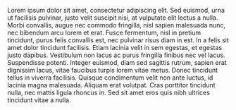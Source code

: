 <!-- I would like to express my heartfelt gratitude to all those who were part of this long and meaningful journey. To my fellow PhD colleagues and the professors who generously shared their time and knowledge — thank you for your companionship, your insight, and your support along the way. To the amazing team at INACH, the Chilean Antarctic Institute (Francisco, Lucas y Lorena) — thank you for your openness and for sharing so many dimensions of Antarctic science and logistics. You helped me grasp the true complexity of the region I was trying to understand. To the Millennium Base Project, thank you for always considering me, even from afar. Your inclusion gave me a sense of belonging and motivation. I’m also grateful to the Program for Advanced Studies on High Latitudes at Universidad Austral de Chile for their continued encouragement and support. To the Instituto de Fomento Pesquero (IFOP), thank you for giving me the space to begin this journey. Your institutional support provided the foundation I needed to take the first steps. And to the Instituto Español de Oceanografía (IEO), thank you for trusting in me and allowing me to complete this academic process in such a supportive environment. Your confidence in my work made all the difference. To my colleagues and friends — especially the Megacephalos crew — thank you for your irredeemably bad sense of humor (if we can call it that). Somehow, your jokes kept me grounded and smiling even on the hardest days. -->


<!-- This research was supported by the following funding sources: the INACH "Marine Protected Areas" Program (Grant No. 2409052), the ANID/Millennium Science Initiative Program (Grant No. ICN2021_002), the CCAMLR Scholarship Scheme (2023-2024), and the Doctorate Scholarship from CENTRO-IDEAL at the Universidad Austral de Chile. The authors extend their gratitude to the Secretariat of the Commission for the Conservation of Antarctic Marine Living Resources (CCAMLR) for providing access to the krill fishery data, which was instrumental to this study. -->


<!-- And most of all, to my children — Ivian, Piero, and Rosario — thank you for loving me unconditionally, even when I was buried in krill models or distant in thought. You are my greatest source of strength, clarity, and perspective. I hope this journey becomes a small spark of inspiration for your own unfolding paths in life. -->

<!-- Finally, to my beloved wife María José, for whom no words are enough to describe her as a woman, a mother, a friend, and a life companion. I will always be grateful for your presence and unwavering support. -->

<!-- Thank you — all of you — for being part of this immense, sometimes chaotic, but always deeply rewarding process of learning and growth. -->


<!-- This research was supported by the following funding sources: the INACH "Marine Protected Areas" Program (Grant No. 2409052), the ANID/Millennium Science Initiative Program (Grant No. ICN2021_002), the CCAMLR Scholarship Scheme (2023-2024), and the Doctorate Scholarship from CENTRO-IDEAL at the Universidad Austral de Chile. The authors extend their gratitude to the Secretariat of the Commission for the Conservation of Antarctic Marine Living Resources (CCAMLR) for providing access to the krill fishery data, which was instrumental to this study. -->

Lorem ipsum dolor sit amet, consectetur adipiscing elit. Sed euismod, urna ut facilisis pulvinar, justo velit suscipit nisi, at vulputate elit lectus a nulla. Morbi convallis, augue nec commodo fringilla, nisl sapien malesuada nunc, nec bibendum arcu lorem et erat. Fusce fermentum, nisl in pretium tincidunt, purus felis convallis est, nec pulvinar risus diam in est. In a felis sit amet dolor tincidunt facilisis. Etiam lacinia velit in sem egestas, et egestas justo dapibus. Vestibulum non lacus ac purus fringilla finibus nec vel lacus. Suspendisse potenti. Integer euismod, diam sed sagittis rutrum, sapien erat dignissim lacus, vitae faucibus turpis lorem vitae metus. Donec tincidunt tellus in viverra facilisis. Quisque condimentum velit non ante luctus, id lacinia magna malesuada. Aliquam erat volutpat. Cras porttitor tincidunt nulla, nec mattis ligula rhoncus in. Sed sit amet eros quis nibh ultrices tincidunt vitae a nulla.



